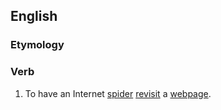 ==English==
===Etymology===
{{prefix|re|spider}}
===Verb===
{{en-verb}}

# To have an Internet [[spider]] [[revisit]] a [[webpage]].